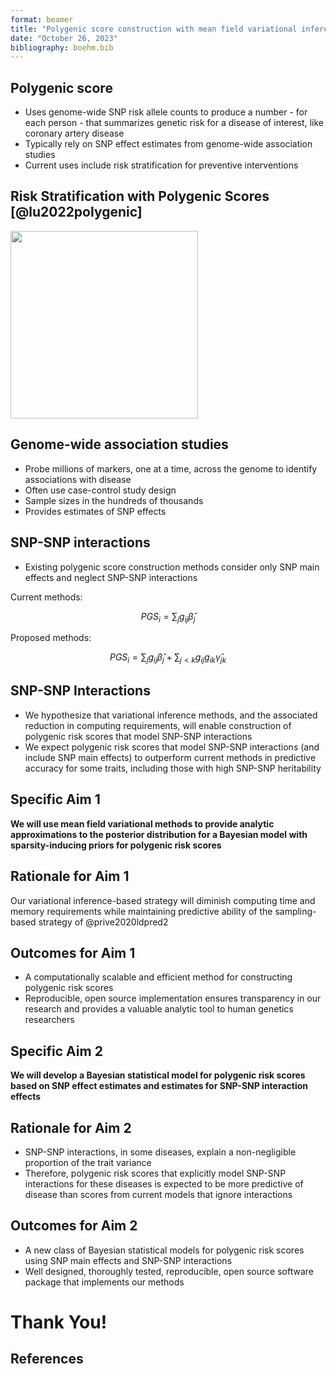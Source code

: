 ```yaml
---
format: beamer
title: "Polygenic score construction with mean field variational inference to model SNP-SNP interactions"
date: "October 26, 2023"
bibliography: boehm.bib
---
```







## Polygenic score

- Uses genome-wide SNP risk allele counts to produce a number - for each person - that summarizes genetic risk for a disease of interest, like coronary artery disease  
- Typically rely on SNP effect estimates from genome-wide association studies  
- Current uses include risk stratification for preventive interventions  


## Risk Stratification with Polygenic Scores [@lu2022polygenic]

![](ehac093ga1.jpeg){width=300}



## Genome-wide association studies

- Probe millions of markers, one at a time, across the genome to identify associations with disease  
- Often use case-control study design  
- Sample sizes in the hundreds of thousands  
- Provides estimates of SNP effects 



## SNP-SNP interactions

- Existing polygenic score construction methods consider only SNP 
  main effects and neglect SNP-SNP interactions  

Current methods:

$$
PGS_i = \sum_j g_{ij}\hat\beta_j
$$

Proposed methods:

$$
PGS_i = \sum_j g_{ij}\hat\beta_j + \sum_{j < k} g_{ij}g_{ik}\hat\gamma_{jk}
$$




## SNP-SNP Interactions

- We hypothesize that variational inference methods, and the associated reduction in computing requirements, will enable construction of polygenic risk scores that model SNP-SNP interactions  
- We expect polygenic risk scores that model SNP-SNP interactions (and include SNP main effects) to outperform current methods in predictive accuracy for some traits, including those with high SNP-SNP heritability   


## Specific Aim 1

**We will use mean field variational methods to provide analytic approximations to the posterior distribution for a Bayesian model with sparsity-inducing priors for polygenic risk scores**

## Rationale for Aim 1

Our variational inference-based strategy will diminish computing time and memory requirements while maintaining predictive ability of the sampling-based strategy of @prive2020ldpred2  

## Outcomes for Aim 1

- A computationally scalable and efficient method for constructing polygenic risk scores  
- Reproducible, open source implementation ensures transparency in our research and provides a valuable analytic tool to human genetics researchers  

## Specific Aim 2

**We will develop a Bayesian statistical model for polygenic risk scores based on SNP effect estimates and estimates for SNP-SNP interaction effects**

## Rationale for Aim 2

- SNP-SNP interactions, in some diseases, explain a non-negligible proportion 
of the trait variance   
- Therefore, polygenic risk scores that explicitly model SNP-SNP interactions for these diseases is expected to be more predictive of disease than scores from current models that ignore interactions   

## Outcomes for Aim 2

- A new class of Bayesian statistical models for polygenic risk scores using SNP main effects and SNP-SNP interactions  
- Well designed, thoroughly tested, reproducible, open source software package that implements our methods  


# Thank You!



## References

